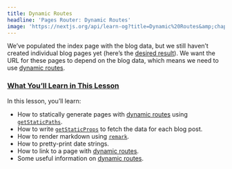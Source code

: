 ```yaml
---
title: Dynamic Routes
headline: 'Pages Router: Dynamic Routes'
image: 'https://nextjs.org/api/learn-og?title=Dynamic%20Routes&amp;chapter=28'
---
```


We’ve populated the index page with the blog data, but we still haven’t created individual blog pages yet (here’s the [desired result](https://next-learn-starter.vercel.app/)). We want the URL for these pages to depend on the blog data, which means we need to use [dynamic routes](/docs/routing/dynamic-routes).

### [What You’ll Learn in This Lesson](#what-youll-learn-in-this-lesson)

In this lesson, you’ll learn:

*   How to statically generate pages with [dynamic routes](/docs/routing/dynamic-routes) using [`getStaticPaths`](/docs/basic-features/data-fetching#getstaticpaths-static-generation).
*   How to write [`getStaticProps`](/docs/basic-features/data-fetching#getstaticprops-static-generation) to fetch the data for each blog post.
*   How to render markdown using [`remark`](https://github.com/remarkjs/remark).
*   How to pretty-print date strings.
*   How to link to a page with [dynamic routes](/docs/routing/dynamic-routes).
*   Some useful information on [dynamic routes](/docs/routing/dynamic-routes).
